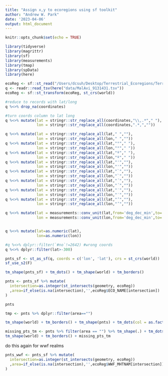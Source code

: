 ```yaml
---
title: "Assign x,y to ecoregions using sf toolkit"
author: "Andrew W. Park"
date: '2023-04-06'
output: html_document
---
```


```r
knitr::opts_chunk$set(echo = TRUE)
```


```r
library(tidyverse)
library(magrittr)
library(sf)
library(measurements)
library(tmap)
library(spData)
library(here)
```

```r
ecoReg <- sf::st_read("/Users/dcsuh/Desktop/Terrestrial_Ecoregions/Terrestrial_Ecoregions.shp")
q <- readr::read_tsv(here("data/MalAvi_9131431.tsv"))
ecoReg <- sf::st_transform(ecoReg, st_crs(world))
```

```r
#reduce to records with lat/long
q %<>% drop_na(coordinates)

#turn coords column to lat long
q %<>% mutate(lat = stringr::str_replace_all(coordinates,"\\,.*"," "),
              lon = stringr::str_replace_all(coordinates,".*,",""))

q %<>% mutate(lat = stringr::str_replace_all(lat," ",""),
              lon = stringr::str_replace_all(lon," ",""))
q %<>% mutate(lat = stringr::str_replace_all(lat,"°"," "),
              lon = stringr::str_replace_all(lon,"°"," "))
q %<>% mutate(lat = stringr::str_replace_all(lat,"º"," "),
              lon = stringr::str_replace_all(lon,"º"," "))
q %<>% mutate(lat = stringr::str_replace_all(lat,"'",""),
              lon = stringr::str_replace_all(lon,"'",""))
q %<>% mutate(lat = stringr::str_replace_all(lat,"`",""),
              lon = stringr::str_replace_all(lon,"`",""))
q %<>% mutate(lat = stringr::str_replace_all(lat,"´",""),
              lon = stringr::str_replace_all(lon,"´",""))
q %<>% mutate(lat = stringr::str_replace_all(lat,"′",""),
              lon = stringr::str_replace_all(lon,"′",""))
q %<>% mutate(lat = stringr::str_replace_all(lat,"’",""),
              lon = stringr::str_replace_all(lon,"’",""))

q %<>% mutate(lat = measurements::conv_unit(lat,from='deg_dec_min',to='dec_deg'),
              lon = measurements::conv_unit(lon,from='deg_dec_min',to='dec_deg'))


q %<>% mutate(lat=as.numeric(lat),
              lon=as.numeric(lon))
```



```r
#q %<>% dplyr::filter(`#no`!=2642) #wrong coords
q %<>% dplyr::filter(lat>-300)

pnts_sf <- st_as_sf(q, coords = c('lon', 'lat'), crs = st_crs(world))
sf_use_s2(F)
```

```r
tm_shape(pnts_sf) + tm_dots() + tm_shape(world) + tm_borders()
```

```r
pnts <- pnts_sf %>% mutate(
  intersection=as.integer(st_intersects(geometry, ecoReg))
  ,area=if_else(is.na(intersection),'',ecoReg$ECO_NAME[intersection])
) 

pnts

tmp <- pnts %>% dplyr::filter(area=="")


```

```r
tm_shape(world) + tm_borders() + tm_shape(pnts) + tm_dots(col = as.factor("area"), size = 0.1, legend.show = F) + tmap_options(max.categories = n_distinct(pnts$area))
```

```r
missing_pts_tm <- pnts %>% filter(area == "") %>% tm_shape(.) + tm_dots()
tm_shape(world) + tm_borders() + missing_pts_tm
```

do this again for wwf realms

```r
pnts_wwf <- pnts_sf %>% mutate(
  intersection=as.integer(st_intersects(geometry, ecoReg))
  ,area=if_else(is.na(intersection),'',ecoReg$WWF_MHTNAM[intersection])
) 

```

